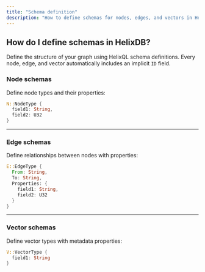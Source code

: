 ```yaml
---
title: "Schema definition"
description: "How to define schemas for nodes, edges, and vectors in HelixDB with type-safe property definitions"
---
```


## How do I define schemas in HelixDB?

Define the structure of your graph using HelixQL schema definitions. Every node, edge, and vector automatically includes an implicit `ID` field.

### Node schemas

Define node types and their properties:

```rust
N::NodeType {
  field1: String,
  field2: U32
}
```

---

### Edge schemas

Define relationships between nodes with properties:

```rust
E::EdgeType {
  From: String,
  To: String,
  Properties: {
    field1: String,
    field2: U32
  }
}
```

---

### Vector schemas

Define vector types with metadata properties:

```rust
V::VectorType {
  field1: String
}
```
